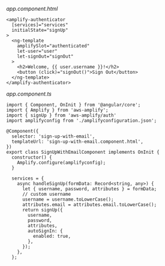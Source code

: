 _app.component.html_

```html{1}
<amplify-authenticator
  [services]="services"
  initialState="signUp"
>
  <ng-template
    amplifySlot="authenticated"
    let-user="user"
    let-signOut="signOut"
  >
    <h2>Welcome, {{ user.username }}!</h2>
    <button (click)="signOut()">Sign Out</button>
  </ng-template>
</amplify-authenticator>

```

_app.component.ts_

```js{14}
import { Component, OnInit } from '@angular/core';
import { Amplify } from 'aws-amplify';
import { signUp } from 'aws-amplify/auth'
import amplifyconfig from './amplifyconfiguration.json';

@Component({
  selector: 'sign-up-with-email',
  templateUrl: 'sign-up-with-email.component.html',
})
export class SignUpWithEmailComponent implements OnInit {
  constructor() {
    Amplify.configure(amplifyconfig);
  }

  services = {
    async handleSignUp(formData: Record<string, any>) {
      let { username, password, attributes } = formData;
      // custom username
      username = username.toLowerCase();
      attributes.email = attributes.email.toLowerCase();
      return signUp({
        username,
        password,
        attributes,
        autoSignIn: {
          enabled: true,
        },
      });
    },
  };

```
